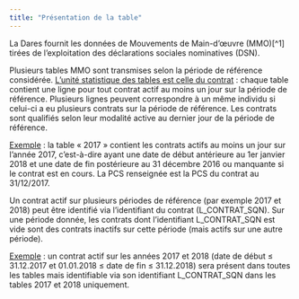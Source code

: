 ```yaml
---
title: "Présentation de la table"
---
```


La Dares fournit les données de Mouvements de Main-d'œuvre (MMO)[^1] tirées de l'exploitation des déclarations sociales nominatives (DSN).

Plusieurs tables MMO sont transmises selon la période de référence considérée. [L'unité statistique des tables est celle du contrat]{.underline} : chaque table contient une ligne pour tout contrat actif au moins un jour sur la période de référence. Plusieurs lignes peuvent correspondre à un même individu si celui-ci a eu plusieurs contrats sur la période de référence. Les contrats sont qualifiés selon leur modalité active au dernier jour de la période de référence.

[Exemple]{.underline} : la table « 2017 » contient les contrats actifs au moins un jour sur l'année 2017, c'est-à-dire ayant une date de début antérieure au 1er janvier 2018 et une date de fin postérieure au 31 décembre 2016 ou manquante si le contrat est en cours. La PCS renseignée est la PCS du contrat au 31/12/2017.

Un contrat actif sur plusieurs périodes de référence (par exemple 2017 et 2018) peut être identifié via l'identifiant du contrat (L_CONTRAT_SQN). Sur une période donnée, les contrats dont l'identifiant L_CONTRAT_SQN est vide sont des contrats inactifs sur cette période (mais actifs sur une autre période).

[Exemple]{.underline} : un contrat actif sur les années 2017 et 2018 (date de début ≤ 31.12.2017 et 01.01.2018 ≤ date de fin ≤ 31.12.2018) sera présent dans toutes les tables mais identifiable via son identifiant L_CONTRAT_SQN dans les tables 2017 et 2018 uniquement.
